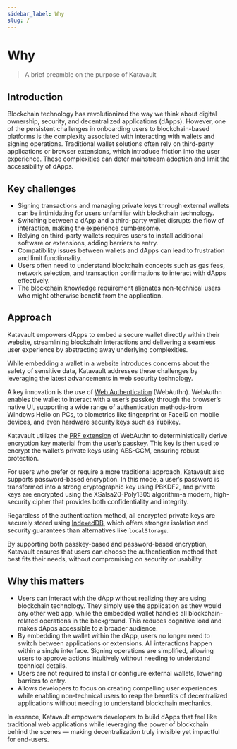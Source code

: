 ```yaml
---
sidebar_label: Why
slug: /
---
```



# Why

> A brief preamble on the purpose of Katavault

<SectionBreak />

## Introduction

Blockchain technology has revolutionized the way we think about digital ownership, security, and decentralized applications (dApps). However, one of the persistent challenges in onboarding users to blockchain-based platforms is the complexity associated with interacting with wallets and signing operations. Traditional wallet solutions often rely on third-party applications or browser extensions, which introduce friction into the user experience. These complexities can deter mainstream adoption and limit the accessibility of dApps.

<SectionBreak />

## Key challenges

* Signing transactions and managing private keys through external wallets can be intimidating for users unfamiliar with blockchain technology.
* Switching between a dApp and a third-party wallet disrupts the flow of interaction, making the experience cumbersome.
* Relying on third-party wallets requires users to install additional software or extensions, adding barriers to entry.
* Compatibility issues between wallets and dApps can lead to frustration and limit functionality.
* Users often need to understand blockchain concepts such as gas fees, network selection, and transaction confirmations to interact with dApps effectively.
* The blockchain knowledge requirement alienates non-technical users who might otherwise benefit from the application.

<SectionBreak />

## Approach

Katavault empowers dApps to embed a secure wallet directly within their website, streamlining blockchain interactions and delivering a seamless user experience by abstracting away underlying complexities.

While embedding a wallet in a website introduces concerns about the safety of sensitive data, Katavault addresses these challenges by leveraging the latest advancements in web security technology.

A key innovation is the use of [Web Authentication](https://developer.mozilla.org/en-US/docs/Web/API/Web_Authentication_API) (WebAuthn). WebAuthn enables the wallet to interact with a user’s passkey through the browser’s native UI, supporting a wide range of authentication methods-from Windows Hello on PCs, to biometrics like fingerprint or FaceID on mobile devices, and even hardware security keys such as Yubikey.

Katavault utilizes the [PRF extension](https://github.com/w3c/webauthn/wiki/Explainer:-PRF-extension) of WebAuthn to deterministically derive encryption key material from the user’s passkey. This key is then used to encrypt the wallet’s private keys using AES-GCM, ensuring robust protection.

For users who prefer or require a more traditional approach, Katavault also supports password-based encryption. In this mode, a user’s password is transformed into a strong cryptographic key using PBKDF2, and private keys are encrypted using the XSalsa20-Poly1305 algorithm-a modern, high-security cipher that provides both confidentiality and integrity.

Regardless of the authentication method, all encrypted private keys are securely stored using [IndexedDB](https://developer.mozilla.org/en-US/docs/Web/API/IndexedDB_API), which offers stronger isolation and security guarantees than alternatives like `localStorage`.

By supporting both passkey-based and password-based encryption, Katavault ensures that users can choose the authentication method that best fits their needs, without compromising on security or usability.

<SectionBreak />

## Why this matters

* Users can interact with the dApp without realizing they are using blockchain technology. They simply use the application as they would any other web app, while the embedded wallet handles all blockchain-related operations in the background. This reduces cognitive load and makes dApps accessible to a broader audience.
* By embedding the wallet within the dApp, users no longer need to switch between applications or extensions. All interactions happen within a single interface. Signing operations are simplified, allowing users to approve actions intuitively without needing to understand technical details.
* Users are not required to install or configure external wallets, lowering barriers to entry.
* Allows developers to focus on creating compelling user experiences while enabling non-technical users to reap the benefits of decentralized applications without needing to understand blockchain mechanics.

<SectionBreak />

In essence, Katavault empowers developers to build dApps that feel like traditional web applications while leveraging the power of blockchain behind the scenes — making decentralization truly invisible yet impactful for end-users.
